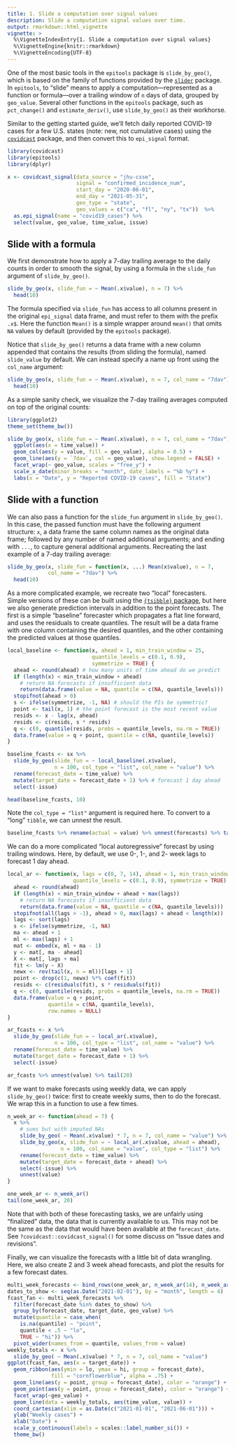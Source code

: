 ```yaml
---
title: 1. Slide a computation over signal values
description: Slide a computation signal values over time.
output: rmarkdown::html_vignette
vignette: >
  %\VignetteIndexEntry{1. Slide a computation over signal values}
  %\VignetteEngine{knitr::rmarkdown}
  %\VignetteEncoding{UTF-8}
---
```


One of the most basic tools in the `epitools` package is `slide_by_geo()`,
which is based on the family of functions provided by the 
[`slider`](https://cran.r-project.org/web/packages/slider/) package. In
`epitools`, to "slide" means to apply a computation---represented as a function 
or formula---over a trailing window of `n` days of data, grouped by `geo_value`. 
Several other functions in the `epitools` package, such as `pct_change()` and 
`estimate_deriv()`, use `slide_by_geo()` as their workhorse. 

Similar to the getting started guide, we'll fetch daily reported COVID-19 cases 
for a few U.S. states (note: new, not cumulative cases) using the
[`covidcast`](https://cmu-delphi.github.io/covidcast/covidcastR/) package, and 
then convert this to `epi_signal` format.

```r
library(covidcast)
library(epitools)
library(dplyr)

x <- covidcast_signal(data_source = "jhu-csse", 
                      signal = "confirmed_incidence_num",
                      start_day = "2020-06-01", 
                      end_day = "2021-05-31",
                      geo_type = "state", 
                      geo_values = c("ca", "fl", "ny", "tx"))  %>%
  as.epi_signal(name = "covid19_cases") %>%
  select(value, geo_value, time_value, issue)
```

## Slide with a formula

We first demonstrate how to apply a 7-day trailing average to the daily counts
in order to smooth the signal, by using a formula in the `slide_fun` argument of
`slide_by_geo()`.

```r
slide_by_geo(x, slide_fun = ~ Mean(.x$value), n = 7) %>%
  head(10)
```

The formula specified via `slide_fun` has access to all columns present in the
original `epi_signal` data frame, and must refer to them with the prefix `.x$`. 
Here the function `Mean()` is a simple wrapper around `mean()` that omits `NA` 
values by default (provided by the `epitools` package). 

Notice that `slide_by_geo()` returns a data frame with a new column appended 
that contains the results (from sliding the formula), named `slide_value` by 
default. We can instead specify a name up front using the `col_name` argument: 

```r
slide_by_geo(x, slide_fun = ~ Mean(.x$value), n = 7, col_name = "7dav") %>%
  head(10)
```

As a simple sanity check, we visualize the 7-day trailing averages computed on
top of the original counts:

```r
library(ggplot2)
theme_set(theme_bw())

slide_by_geo(x, slide_fun = ~ Mean(.x$value), n = 7, col_name = "7dav") %>%
  ggplot(aes(x = time_value)) +
  geom_col(aes(y = value, fill = geo_value), alpha = 0.5) +
  geom_line(aes(y = `7dav`, col = geo_value), show.legend = FALSE) +
  facet_wrap(~ geo_value, scales = "free_y") +
  scale_x_date(minor_breaks = "month", date_labels = "%b %y") +
  labs(x = "Date", y = "Reported COVID-19 cases", fill = "State")
```

## Slide with a function 

We can also pass a function for the `slide_fun` argument in `slide_by_geo()`. In 
this case, the passed function must have the following argument structure: `x`, 
a data frame the same column names as the original data frame; followed by any
number of named additional arguments; and ending with `...`, to capture general 
additional arguments. Recreating the last example of a 7-day trailing average: 

```r
slide_by_geo(x, slide_fun = function(x, ...) Mean(x$value), n = 7,
             col_name = "7dav") %>%
  head(10)
```

As a more complicated example, we recreate two "local" forecasters. Simple 
versions of these can be built using the [`{tsibble}` package](https://tsibble.tidyverts.org), but here we also generate prediction 
intervals in addition to the point forecasts. The first is a simple "baseline"
forecaster which propagates a flat line forward, and uses the residuals to
create quantiles. The result will be a data frame with one column containing
the desired quantiles, and the other containing the predicted values at those
quantiles.

```r
local_baseline <- function(x, ahead = 1, min_train_window = 25,
                           quantile_levels = c(0.1, 0.9), 
                           symmetrize = TRUE) {
  ahead <- round(ahead) # how many units of time ahead do we predict
  if (length(x) < min_train_window + ahead) 
    # return NA forecasts if insufficient data
    return(data.frame(value = NA, quantile = c(NA, quantile_levels)))
  stopifnot(ahead > 0)
  s <- ifelse(symmetrize, -1, NA) # should the PIs be symmetric?
  point <- tail(x, 1) # the point forecast is the most recent value
  resids <- x - lag(x, ahead)
  resids <- c(resids, s * resids)
  q <- c(0, quantile(resids, probs = quantile_levels, na.rm = TRUE))
  data.frame(value = q + point, quantile = c(NA, quantile_levels))
}

baseline_fcasts <- sx %>% 
  slide_by_geo(slide_fun = ~ local_baseline(.x$value), 
               n = 100, col_type = "list", col_name = "value") %>%
  rename(forecast_date = time_value) %>%
  mutate(target_date = forecast_date + 1) %>% # forecast 1 day ahead
  select(-issue)

head(baseline_fcasts, 10)
```

Note the `col_type = "list"` argument is required here. To convert to a "long"
`tibble`, we can unnest the result.

```r
baseline_fcasts %>% rename(actual = value) %>% unnest(forecasts) %>% tail(20)
```

We can do a more complicated "local autoregressive" forecast by using trailing 
windows. Here, by default, we use 0-, 1-, and 2- week lags to forecast 1 day
ahead.

```r
local_ar <- function(x, lags = c(0, 7, 14), ahead = 1, min_train_window = 56, 
                     quantile_levels = c(0.1, 0.9), symmetrize = TRUE) {
  ahead <- round(ahead)
  if (length(x) < min_train_window + ahead + max(lags))  
    # return NA forecasts if insufficient data
    return(data.frame(value = NA, quantile = c(NA, quantile_levels)))
  stopifnot(all(lags > -1), ahead > 0, max(lags) + ahead < length(x))
  lags <- sort(lags)
  s <- ifelse(symmetrize, -1, NA)
  ma <- ahead + 1
  ml <- max(lags) + 1
  mat <- embed(x, ml + ma - 1)
  y <- mat[, ma - ahead]
  X <- mat[, lags + ma]
  fit <- lm(y ~ X)
  newx <- rev(tail(x, n = ml))[lags + 1]
  point <- drop(c(1, newx) %*% coef(fit))
  resids <- c(residuals(fit), s * residuals(fit))
  q <- c(0, quantile(resids, probs = quantile_levels, na.rm = TRUE))
  data.frame(value = q + point, 
             quantile = c(NA, quantile_levels), 
             row.names = NULL)
}

ar_fcasts <- x %>% 
  slide_by_geo(slide_fun = ~ local_ar(.x$value), 
               n = 100, col_type = "list", col_name = "value") %>%
  rename(forecast_date = time_value) %>%
  mutate(target_date = forecast_date + 1) %>%
  select(-issue)

ar_fcasts %>% unnest(value) %>% tail(20)
```

If we want to make forecasts using weekly data, we can apply `slide_by_geo()`
twice: first to create weekly sums, then to do the forecast. We wrap this
in a function to use a few times.

```r
n_week_ar <- function(ahead = 7) {
  x %>% 
    # sums but with imputed NAs
    slide_by_geo( ~ Mean(.x$value) * 7, n = 7, col_name = "value") %>% 
    slide_by_geo(x, slide_fun = ~ local_ar(.x$value, ahead = ahead), 
                 n = 100, col_name = "value", col_type = "list") %>%
    rename(forecast_date = time_value) %>%
    mutate(target_date = forecast_date + ahead) %>%
    select(-issue) %>%
    unnest(value)
}

one_week_ar <- n_week_ar()
tail(one_week_ar, 20)
```

Note that with both of these forecasting tasks, we are unfairly using "finalized"
data, the data that is currently available to us. This may not be the same as 
the data that would have been available at the `forecast_date`. See 
`?covidcast::covidcast_signal()` for some discuss on "Issue dates and revisions".

Finally, we can visualize the forecasts with a little bit of data wrangling.
Here, we also create 2 and 3 week ahead forecasts, and plot the results for
a few forecast dates.

```r
multi_week_forecasts <- bind_rows(one_week_ar, n_week_ar(14), n_week_ar(21))
dates_to_show <- seq(as.Date("2021-02-01"), by = "month", length = 4)
fcast_fan <- multi_week_forecasts %>%
  filter(forecast_date %in% dates_to_show) %>%
  group_by(forecast_date, target_date, geo_value) %>%
  mutate(quantile = case_when(
    is.na(quantile) ~ "point", 
    quantile < .5 ~ "lo", 
    TRUE ~ "hi")) %>%
  pivot_wider(names_from = quantile, values_from = value)
weekly_totals <- x %>% 
  slide_by_geo( ~ Mean(.x$value) * 7, n = 7, col_name = "value")
ggplot(fcast_fan, aes(x = target_date)) +
  geom_ribbon(aes(ymin = lo, ymax = hi, group = forecast_date),
              fill = "cornflowerblue", alpha = .75) +
  geom_line(aes(y = point, group = forecast_date), color = "orange") +
  geom_point(aes(y = point, group = forecast_date), color = "orange") +
  facet_wrap(~geo_value) +
  geom_line(data = weekly_totals, aes(time_value, value)) +
  coord_cartesian(xlim = as.Date(c("2021-01-01", "2021-06-01"))) +
  ylab("Weekly cases") +
  xlab("Date") +
  scale_y_continuous(labels = scales::label_number_si()) +
  theme_bw()
```
